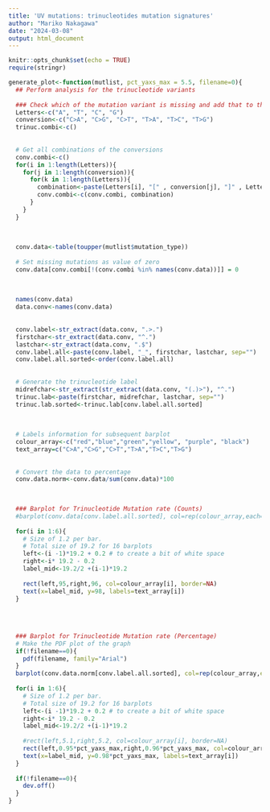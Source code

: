 ```yaml
---
title: 'UV mutations: trinucleotides mutation signatures'
author: "Mariko Nakagawa"
date: "2024-03-08"
output: html_document
---
```


```r
knitr::opts_chunk$set(echo = TRUE)
require(stringr)
```
```r
generate_plot<-function(mutlist, pct_yaxs_max = 5.5, filename=0){
  ## Perform analysis for the trinucleotide variants
  
  ### Check which of the mutation variant is missing and add that to the named vector
  Letters<-c("A", "T", "C", "G")
  conversion<-c("C>A", "C>G", "C>T", "T>A", "T>C", "T>G")
  trinuc.combi<-c()
  
  
  # Get all combinations of the conversions
  conv.combi<-c()
  for(i in 1:length(Letters)){
    for(j in 1:length(conversion)){
      for(k in 1:length(Letters)){
        combination<-paste(Letters[i], "[" , conversion[j], "]" , Letters[k], sep="")
        conv.combi<-c(conv.combi, combination)
      }
    }
  }
  
  
  
  conv.data<-table(toupper(mutlist$mutation_type))
  
  # Set missing mutations as value of zero
  conv.data[conv.combi[!(conv.combi %in% names(conv.data))]] = 0
  
  
  
  names(conv.data)
  data.conv<-names(conv.data)
  
  
  conv.label<-str_extract(data.conv, ".>.")
  firstchar<-str_extract(data.conv, "^.")
  lastchar<-str_extract(data.conv, ".$")
  conv.label.all<-paste(conv.label, "_", firstchar, lastchar, sep="")
  conv.label.all.sorted<-order(conv.label.all)
  
  
  # Generate the trinucleotide label
  midrefchar<-str_extract(str_extract(data.conv, "(.)>"), "^.")
  trinuc.lab<-paste(firstchar, midrefchar, lastchar, sep="")
  trinuc.lab.sorted<-trinuc.lab[conv.label.all.sorted]
  
  
  
  # Labels information for subsequent barplot
  colour_array<-c("red","blue","green","yellow", "purple", "black")
  text_array=c("C>A","C>G","C>T","T>A","T>C","T>G")
  
  
  # Convert the data to percentage
  conv.data.norm<-conv.data/sum(conv.data)*100
  

  
  ### Barplot for Trinucleotide Mutation rate (Counts)
  #barplot(conv.data[conv.label.all.sorted], col=rep(colour_array,each=16), cex.names=0.45, las=3, names.arg=trinuc.lab.sorted, ylim=c(0,100                                                                                                                                                                   ))
  
  for(i in 1:6){
    # Size of 1.2 per bar.
    # Total size of 19.2 for 16 barplots
    left<-(i -1)*19.2 + 0.2 # to create a bit of white space
    right<-i* 19.2 - 0.2
    label_mid<-19.2/2 +(i-1)*19.2
    
    rect(left,95,right,96, col=colour_array[i], border=NA)
    text(x=label_mid, y=98, labels=text_array[i])
  }
  
  
  
  
  ### Barplot for Trinucleotide Mutation rate (Percentage)
  # Make the PDF plot of the graph
  if(!filename==0){
    pdf(filename, family="Arial")
  }
  barplot(conv.data.norm[conv.label.all.sorted], col=rep(colour_array,each=16), cex.names=0.3, las=3, names.arg=trinuc.lab.sorted,ylim=c(0,pct_yaxs_max), ylab="Percentage of Mutations (%)", xlab="Trinucleotide")
  
  for(i in 1:6){
    # Size of 1.2 per bar.
    # Total size of 19.2 for 16 barplots
    left<-(i -1)*19.2 + 0.2 # to create a bit of white space
    right<-i* 19.2 - 0.2
    label_mid<-19.2/2 +(i-1)*19.2
    
    #rect(left,5.1,right,5.2, col=colour_array[i], border=NA)
    rect(left,0.95*pct_yaxs_max,right,0.96*pct_yaxs_max, col=colour_array[i], border=NA)
    text(x=label_mid, y=0.98*pct_yaxs_max, labels=text_array[i])
  }
  
  if(!filename==0){
    dev.off()
  }
}
```